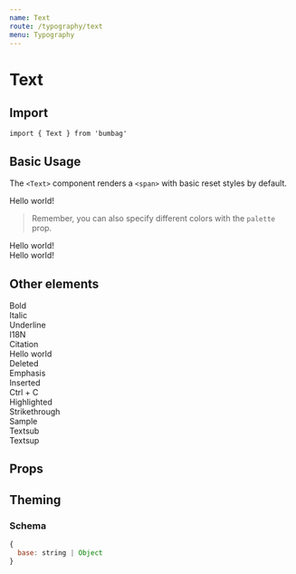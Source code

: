 ```yaml
---
name: Text
route: /typography/text
menu: Typography
---
```



# Text

## Import

`import { Text } from 'bumbag'`

## Basic Usage

The `<Text>` component renders a `<span>` with basic reset styles by default.

<Playground>
  <Text>Hello world!</Text>
</Playground>

> Remember, you can also specify different colors with the `palette` prop.

<Playground>
  <Text palette="success">Hello world!</Text><br />
  <Text palette="danger">Hello world!</Text>
</Playground>

## Other elements

<Playground>
  <Text as="strong">Bold</Text><br />
  <Text as="i">Italic</Text><br />
  <Text as="u">Underline</Text><br />
  <Text as="abbr">I18N</Text><br />
  <Text as="cite">Citation</Text><br />
  <Text as="code">Hello world</Text><br />
  <Text as="del">Deleted</Text><br />
  <Text as="em">Emphasis</Text><br />
  <Text as="ins">Inserted</Text><br />
  <Text as="kbd">Ctrl + C</Text><br />
  <Text as="mark">Highlighted</Text><br />
  <Text as="s">Strikethrough</Text><br />
  <Text as="samp">Sample</Text><br />
  Text<Text as="sub">sub</Text><br />
  Text<Text as="sup">sup</Text>
</Playground>

## Props

<PropsTable of={Text} />

## Theming

### Schema

```jsx
{
  base: string | Object
}
```
